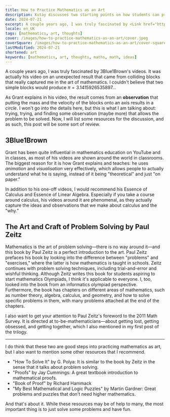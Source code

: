 ```yaml
---
title: How to Practice Mathematics as an Art
description: Kutay discusses two starting points on how students can practice mathematics as an art.
date: 2024-07-21
excerpt: A couple years ago, I was truly fascinated by <Link href="https://www.youtube.com/@3blue1brown">3Blue1Brown</Link>'s videos. It was actually his <Link href="https://www.youtube.com/watch?v=HEfHFsfGXjs">video</Link> on an unexpected result that came from colliding blocks that really captured me in the art of mathematics. I couldn't believe that two simple blocks would produce $\pi = 3.1415926535897...$
locale: en_UK
tags: [mathematics, art, thoughts]
cover: /images/how-to-practice-mathematics-as-an-art/cover.jpeg
coverSquare: /images/how-to-practice-mathematics-as-an-art/cover-square.jpg
lastModified: 2024-07-21
shortened: art
keywords: [mathematics, art, thoughts, maths, math, ideas]
---
```

A couple years ago, I was truly fascinated by <Link href="https://www.youtube.com/@3blue1brown">3Blue1Brown</Link>'s videos. It was actually his <Link href="https://www.youtube.com/watch?v=HEfHFsfGXjs">video</Link> on an unexpected result that came from colliding blocks that really captured me in the art of mathematics. I couldn't believe that two simple blocks would produce $\pi = 3.1415926535897...$

As Grant explains in his video, the result comes from an **observation** that putting the mass and the velocity of the blocks onto an axis results in a *circle*. I won't go into the details here, but this is what I am talking about: trying, trying, and finding some observation (maybe more) that allows the problem to be solved. Now, I will list some resources for the discussion, and as such, this post will be some sort of review.

## 3Blue1Brown

Grant has been quite influential in mathematics education on YouTube and in classes, as most of his videos are shown around the world in classrooms. The biggest reason for it is how Grant explains and teaches: he uses *animation* and *visualisation* very effectively, which allows people to actually understand what he is saying, instead of it being "theoretical" and just "on paper."

In addition to his one-off videos, I would recommend his <Link href="https://www.youtube.com/watch?v=WUvTyaaNkzM&list=PLZHQObOWTQDMsr9K-rj53DwVRMYO3t5Yr">Essence of Calculus</Link> and <Link href="https://www.youtube.com/watch?v=fNk_zzaMoSs&list=PLZHQObOWTQDPD3MizzM2xVFitgF8hE_ab">Essence of Linear Algebra</Link>. Especially if you take a course around calculus, his videos around it are phenomenal, as they actually capture the ideas and observations that we make about calculus and the "why."

## The Art and Craft of Problem Solving by Paul Zeitz

Mathematics is the art of problem solving—there is no way around it—and this book by Paul Zeitz is a perfect introduction to the art. Paul Zeitz prefaces his book by looking into the difference between "problems" and "exercises," where the latter is how <Link href="/posts/why-do-people-just-hate-mathematics">mathematics is taught in schools</Link>. Zeitz continues with problem solving techniques, including trial-and-error and wishful thinking. Although Zeitz writes this book for students aspiring to start mathematics Olympiads, I think it's applicable to everyone. I, too, looked into the book from an informatics olympiad perspective. Furthermore, the book has chapters on different areas of mathematics, such as number theory, algebra, calculus, and geometry, and how to solve specific problems in them, with many problems attached at the end of the chapters.

I also want to get your attention to Paul Zeitz's <Link href="https://stuymathsurvey.com/articles/archive/PaulZeitz2011Foreword.pdf">foreword</Link> to the 2011 Math Survey. It is directed at to-be-mathematicians—about getting lost, getting obsessed, and getting together, which I also mentioned in my <Link href="/posts/why-mathematics-is-lonely">first post of the trilogy</Link>.

---

I do think that these two are good steps into practicing mathematics as art, but I also want to mention some other resources that I recommend.

- "How To Solve It" by G. Polya: It is similar to the book by Zeitz in the sense that it talks about problem solving.
- "Proofs" by Jay Cummings: A great textbook introduction to mathematical proofs.
- "Book of Proof" by Richard Hammack
- "My Best Mathematical and Logic Puzzles" by Martin Gardner: Great problems and puzzles that don't need higher mathematics.

And that's about it. While these resources may be of help to many, the most important thing is to just solve some problems and have fun.
